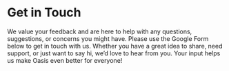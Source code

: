 # Get in Touch

We value your feedback and are here to help with any questions, suggestions, or concerns you might have. Please use the Google Form below to get in touch with us. Whether you have a great idea to share, need support, or just want to say hi, we’d love to hear from you. Your input helps us make Oasis even better for everyone!
